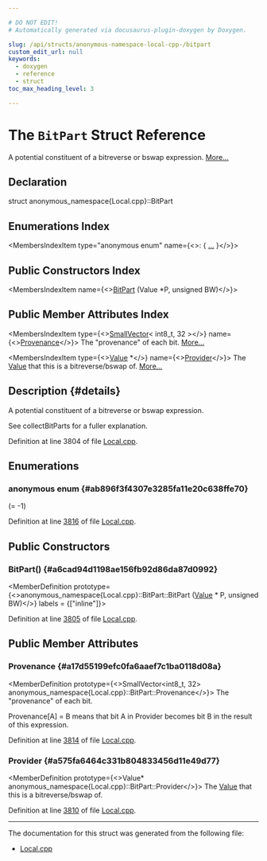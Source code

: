 ```yaml
---

# DO NOT EDIT!
# Automatically generated via docusaurus-plugin-doxygen by Doxygen.

slug: /api/structs/anonymous-namespace-local-cpp-/bitpart
custom_edit_url: null
keywords:
  - doxygen
  - reference
  - struct
toc_max_heading_level: 3

---
```





# The `BitPart` Struct Reference

<DoxygenPage pluginConfig={pluginConfig}>

A potential constituent of a bitreverse or bswap expression. <a href="#details">More...</a>

## Declaration

<CodeBlock>struct anonymous_namespace{Local.cpp}::BitPart</CodeBlock>

## Enumerations Index

<MembersIndex>

<MembersIndexItem
  type="anonymous enum"
  name={<>:  &#123; <a href="#ab896f3f4307e3285fa11e20c638ffe70">...</a> &#125;</>}>
</MembersIndexItem>

</MembersIndex>

## Public Constructors Index

<MembersIndex>

<MembersIndexItem
  name={<><a href="#a6cad94d1198ae156fb92d86da87d0992">BitPart</a> (Value &#42;P, unsigned BW)</>}>
</MembersIndexItem>

</MembersIndex>

## Public Member Attributes Index

<MembersIndex>

<MembersIndexItem
  type={<><a href="/docs/api/classes/llvm/smallvector">SmallVector</a>&lt; int8&#95;t, 32 &gt;</>}
  name={<><a href="#a17d55199efc0fa6aaef7c1ba0118d08a">Provenance</a></>}>
The &quot;provenance&quot; of each bit. <a href="#a17d55199efc0fa6aaef7c1ba0118d08a">More...</a>
</MembersIndexItem>

<MembersIndexItem
  type={<><a href="/docs/api/classes/llvm/value">Value</a> &#42;</>}
  name={<><a href="#a575fa6464c331b804833456d11e49d77">Provider</a></>}>
The <a href="/docs/api/classes/llvm/value">Value</a> that this is a bitreverse/bswap of. <a href="#a575fa6464c331b804833456d11e49d77">More...</a>
</MembersIndexItem>

</MembersIndex>

## Description {#details}

A potential constituent of a bitreverse or bswap expression.

See collectBitParts for a fuller explanation.

Definition at line 3804 of file <a href="/docs/api/files/lib/lib/transforms/lib/transforms/utils/local-cpp">Local.cpp</a>.

<SectionDefinition>

## Enumerations

### anonymous enum  {#ab896f3f4307e3285fa11e20c638ffe70}

<MemberDefinition
  prototype="anonymous enum ">

<EnumerationList title="Enumeration values">

<Link id="ab896f3f4307e3285fa11e20c638ffe70acb4045e015f2ff8334244fe843e91508" />
<EnumerationListItem name="Unset">
 (= -1)
</EnumerationListItem>

</EnumerationList>

Definition at line <a href="/docs/api/files/lib/lib/transforms/lib/transforms/utils/local-cpp/#l03816">3816</a> of file <a href="/docs/api/files/lib/lib/transforms/lib/transforms/utils/local-cpp">Local.cpp</a>.
</MemberDefinition>

</SectionDefinition>

<SectionDefinition>

## Public Constructors

### BitPart() {#a6cad94d1198ae156fb92d86da87d0992}

<MemberDefinition
  prototype={<>anonymous&#95;namespace&#123;Local.cpp&#125;::BitPart::BitPart (<a href="/docs/api/classes/llvm/value">Value</a> &#42; P, unsigned BW)</>}
  labels = {["inline"]}>

Definition at line <a href="/docs/api/files/lib/lib/transforms/lib/transforms/utils/local-cpp/#l03805">3805</a> of file <a href="/docs/api/files/lib/lib/transforms/lib/transforms/utils/local-cpp">Local.cpp</a>.
</MemberDefinition>

</SectionDefinition>

<SectionDefinition>

## Public Member Attributes

### Provenance {#a17d55199efc0fa6aaef7c1ba0118d08a}

<MemberDefinition
  prototype={<>SmallVector&lt;int8&#95;t, 32&gt; anonymous&#95;namespace&#123;Local.cpp&#125;::BitPart::Provenance</>}>
The &quot;provenance&quot; of each bit.

Provenance&#91;A&#93; = B means that bit A in Provider becomes bit B in the result of this expression.

Definition at line <a href="/docs/api/files/lib/lib/transforms/lib/transforms/utils/local-cpp/#l03814">3814</a> of file <a href="/docs/api/files/lib/lib/transforms/lib/transforms/utils/local-cpp">Local.cpp</a>.
</MemberDefinition>

### Provider {#a575fa6464c331b804833456d11e49d77}

<MemberDefinition
  prototype={<>Value&#42; anonymous&#95;namespace&#123;Local.cpp&#125;::BitPart::Provider</>}>
The <a href="/docs/api/classes/llvm/value">Value</a> that this is a bitreverse/bswap of.

Definition at line <a href="/docs/api/files/lib/lib/transforms/lib/transforms/utils/local-cpp/#l03810">3810</a> of file <a href="/docs/api/files/lib/lib/transforms/lib/transforms/utils/local-cpp">Local.cpp</a>.
</MemberDefinition>

</SectionDefinition>

<hr/>

The documentation for this struct was generated from the following file:

<ul>
<li><a href="/docs/api/files/lib/lib/transforms/lib/transforms/utils/local-cpp">Local.cpp</a></li>
</ul>

</DoxygenPage>
